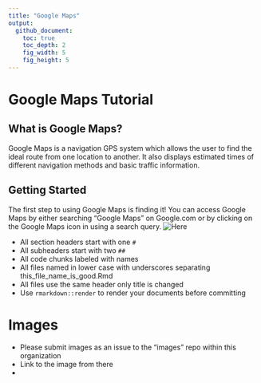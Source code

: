```yaml
---
title: "Google Maps"
output:
  github_document:
    toc: true
    toc_depth: 2
    fig_width: 5
    fig_height: 5
---
```


# Google Maps Tutorial

## What is Google Maps?

Google Maps is a navigation GPS system which allows the user to find the ideal route from one location to another.
It also displays estimated times of different navigation methods and basic traffic information.

## Getting Started

The first step to using Google Maps is finding it! You can access Google Maps by either searching "Google Maps"
on Google.com or by clicking on the Google Maps icon in using a search query. ![Here](https://cloud.githubusercontent.com/assets/14059912/26591146/9300253a-4511-11e7-8340-bf2e9385a2ea.png)

* All section headers start with one `#`
* All subheaders start with two `##`
* All code chunks labeled with names
* All files named in lower case with underscores separating this_file_name_is_good.Rmd
* All files use the same header only title is changed
* Use `rmarkdown::render` to render your documents before committing


# Images

* Please submit images as an issue to the "images" repo within this organization
* Link to the image from there
* 
